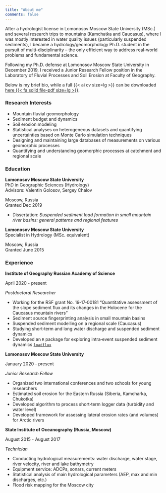 ```yaml
---
title: "About me"
comments: false
---
```


After a hydrologist license in Lomonosov Moscow State University (MSc.) and several research trips to mountains (Kamchatka and Caucasus), where I was mostly interested in water quality issues (particularly suspended sediments), I became a hydrology/geomorphology Ph.D. student in the pursuit of multi-disciplinarity -- the only efficient way to address real-world problems and fundamental science.

Following my Ph.D. defense at Lomonosov Moscow State University in December 2019, I received a Junior Research Fellow position in the Laboratory of Fluvial Processes and Soil Erosion at Faculty of Geography.

Below is my brief bio, while a full {{< ai cv size=lg >}} can be downloaded [here {{< fa solid file-pdf size=lg >}}](data/Tsyplenkov-Anatoly_CV.pdf).

### Research Interests

-   Mountain fluvial geomorphology
-   Sediment budget and dynamics
-   Soil erosion modeling
-   Statistical analyses on heterogeneous datasets and quantifying uncertainties based on Monte Carlo simulation techniques
-   Designing and maintaining large databases of measurements on various geomorphic processes
-   Quantifying and understanding geomorphic processes at catchment and regional scale

### Education

::: {.d-flex .justify-content-between}
::: {}
**Lomonosov Moscow State University**  
PhD in Geographic Sciences (Hydrology)  
Advisors: Valentin Golosov, Sergey Chalov
:::
::: {.text-end}
Moscow, Russia  
Granted Dec 2019
:::
:::
- Dissertation: *Suspended sediment load formation in small mountain river basins: general patterns and regional features*

::: {.d-flex .justify-content-between}
::: {}
**Lomonosov Moscow State University**  
Specialist in Hydrology (MSc. equivalent)
:::
::: {.text-end}
Moscow, Russia  
Granted June 2015
:::
:::

### Experience

::: {.d-flex .justify-content-between}
::: {}
**Institute of Geography Russian Academy of Science**  
:::
::: {.text-end}
April 2020 - present
:::
:::
*Postdoctoral Researcher*

- Working for the RSF grant No. 19‑17‑00181 “Quantitative assessment of the slope sediment flux and its changes in the Holocene for the Caucasus mountain rivers”
- Sediment source fingerprinting analysis in small mountain basins
- Suspended sediment modelling on a regional scale (Caucasus)
- Studying short‑term and long water discharge and suspended sediment dynamics
- Developed an `R` package for exploring intra‑event suspended sediment dynamics [`loadflux`](https://github.com/atsyplenkov/loadflux)

::: {.d-flex .justify-content-between}
::: {}
**Lomonosov Moscow State University**  
:::
::: {.text-end}
January 2020 - present
:::
:::
*Junior Research Fellow*

- Organized two international conferences and two schools for young researchers
- Estimated soil erosion for the Eastern Russia (Siberia, Kamcharka, Chukotka)
- Developed algorithm to process short‑term logger data (turbidity and water level)
- Developed framework for assessing lateral erosion rates (and volumes) for Arctic rivers

::: {.d-flex .justify-content-between}
::: {}
**State Institute of Oceanography (Russia, Moscow)**  
:::
::: {.text-end}
August 2015 - August 2017
:::
:::
*Technician*

- Conducting hydrological measurements: water discharge, water stage, river velocity, river and lake bathymetry
- Equipment service: ADCPs, sonars, current meters
- Statistical analysis of main hydrological parameters (AEP, max and min discharges, etc.)
- Flood risk mapping for the Moscow city
